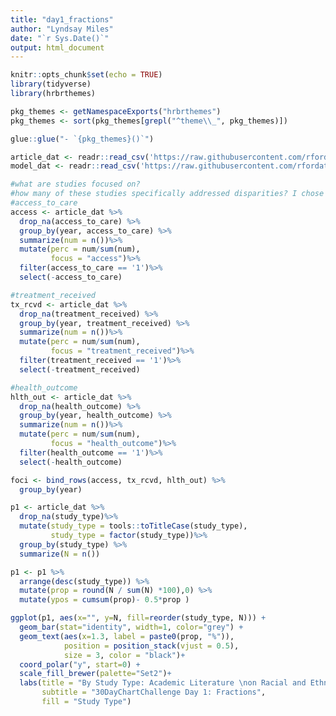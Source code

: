 ```yaml
---
title: "day1_fractions"
author: "Lyndsay Miles"
date: "`r Sys.Date()`"
output: html_document
---
```


```r
knitr::opts_chunk$set(echo = TRUE)
library(tidyverse)
library(hrbrthemes)

pkg_themes <- getNamespaceExports("hrbrthemes")
pkg_themes <- sort(pkg_themes[grepl("^theme\\_", pkg_themes)])

glue::glue("- `{pkg_themes}()`")
```

```r
article_dat <- readr::read_csv('https://raw.githubusercontent.com/rfordatascience/tidytuesday/main/data/2025/2025-02-25/article_dat.csv')
model_dat <- readr::read_csv('https://raw.githubusercontent.com/rfordatascience/tidytuesday/main/data/2025/2025-02-25/model_dat.csv')
```

```r
#what are studies focused on? 
#how many of these studies specifically addressed disparities? I chose four of the variables to think about this: access_to_care, treatment_received, and health_outcome
#access_to_care
access <- article_dat %>% 
  drop_na(access_to_care) %>%
  group_by(year, access_to_care) %>% 
  summarize(num = n())%>%
  mutate(perc = num/sum(num),
         focus = "access")%>%
  filter(access_to_care == '1')%>%
  select(-access_to_care)

#treatment_received
tx_rcvd <- article_dat %>% 
  drop_na(treatment_received) %>%
  group_by(year, treatment_received) %>% 
  summarize(num = n())%>%
  mutate(perc = num/sum(num),
         focus = "treatment_received")%>%
  filter(treatment_received == '1')%>%
  select(-treatment_received)

#health_outcome
hlth_out <- article_dat %>% 
  drop_na(health_outcome) %>%
  group_by(year, health_outcome) %>% 
  summarize(num = n())%>%
  mutate(perc = num/sum(num),
         focus = "health_outcome")%>%
  filter(health_outcome == '1')%>%
  select(-health_outcome)

foci <- bind_rows(access, tx_rcvd, hlth_out) %>% 
  group_by(year)
```

```r
p1 <- article_dat %>% 
  drop_na(study_type)%>%
  mutate(study_type = tools::toTitleCase(study_type),
         study_type = factor(study_type))%>%
  group_by(study_type) %>% 
  summarize(N = n())

p1 <- p1 %>% 
  arrange(desc(study_type)) %>%
  mutate(prop = round(N / sum(N) *100),0) %>%
  mutate(ypos = cumsum(prop)- 0.5*prop )

ggplot(p1, aes(x="", y=N, fill=reorder(study_type, N))) +
  geom_bar(stat="identity", width=1, color="grey") +
  geom_text(aes(x=1.3, label = paste0(prop, "%")), 
            position = position_stack(vjust = 0.5), 
            size = 3, color = "black")+
  coord_polar("y", start=0) +
  scale_fill_brewer(palette="Set2")+
  labs(title = "By Study Type: Academic Literature \non Racial and Ethnic Disparities in \nReproductive Medicine in the US",
       subtitle = "30DayChartChallenge Day 1: Fractions",
       fill = "Study Type")

```


